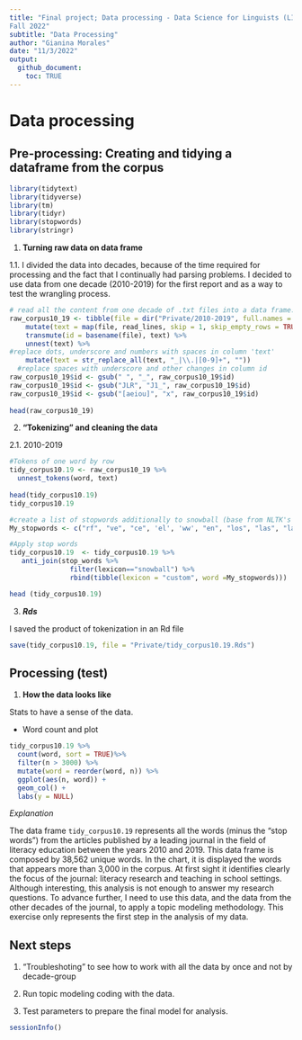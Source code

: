 ```yaml
---
title: "Final project; Data processing - Data Science for Linguists (LING 2340)
Fall 2022"
subtitle: "Data Processing"
author: "Gianina Morales"
date: "11/3/2022"
output:
  github_document:
    toc: TRUE
---
```

# Data processing

## Pre-processing: Creating and tidying a dataframe from the corpus
```r
library(tidytext)
library(tidyverse)
library(tm)
library(tidyr)
library(stopwords)
library(stringr)

```

1. **Turning raw data on data frame**

1.1. I divided the data into decades, because of the time required for processing and the fact that I continually had parsing problems. I decided to use data from one decade (2010-2019) for the first report and as a way to test the wrangling process.

```r
# read all the content from one decade of .txt files into a data frame.
raw_corpus10_19 <- tibble(file = dir("Private/2010-2019", full.names = TRUE))%>%
    mutate(text = map(file, read_lines, skip = 1, skip_empty_rows = TRUE, n_max = Inf,locale = default_locale(), na = character(), num_threads = readr_threads(), progress = show_progress())) %>%
    transmute(id = basename(file), text) %>%
    unnest(text) %>%
#replace dots, underscore and numbers with spaces in column 'text'
    mutate(text = str_replace_all(text, "_|\\.|[0-9]+", "")) 
  #replace spaces with underscore and other changes in column id
raw_corpus10_19$id <- gsub(" ", "_", raw_corpus10_19$id) 
raw_corpus10_19$id <- gsub("JLR", "J1_", raw_corpus10_19$id)
raw_corpus10_19$id <- gsub("[aeiou]", "x", raw_corpus10_19$id)
  
head(raw_corpus10_19) 
```

2. **"Tokenizing" and cleaning the data**

2.1. 2010-2019

```r
#Tokens of one word by row
tidy_corpus10.19 <- raw_corpus10_19 %>%
  unnest_tokens(word, text) 
  
head(tidy_corpus10.19)
tidy_corpus10.19

#create a list of stopwords additionally to snowball (base from NLTK's to eliminate "giberish" and similar)
My_stopwords <- c("rf", "ve", "ce", 'el', 'ww', "en", "los", "las", "la", "de", "del", "--", "---", "0o", "0s", "3a", "3b", "3d", "6b", "6o", "a", "a1", "a2", "a3", "a4", "ab", "ag", "aj", "0o", "0s", "3a", "3b", "3d", "6b", "6o", "a", "a1", "a2", "a3", "a4", "ab", "abst", "ac", "ad", "adj", "ae", "af", "ag", "ah", "ain", "aj", "al", "all", "ao", "ap", "ar", "av","aw", "ax", "ay", "az", "b", "b1", "b2", "b3", "ba", "bc", "bd", "be", "bi", "bj", "bk", "bl", "bn", "bp", "br", "bs", "bt", "bu", "bx", "by", "c", "c1", "c2", "c3", "ca", "cc", "cd", "ce", "cf", "cg", "ch", "ci", "cit", "cj", "cl", "cm",  "cn", "co", "com", "con", "cp", "cq", "cr", "cs", "c's", "ct", "cu", "cv", "cx", "cy", "cz", "d", "d2", "da", "dc", "dd", "de", "df", "di", "dj", "dk", "dl", "don", "dp", "dr", "ds", "dt", "du", "dx", "dy", "e", "e2", "e3", "ea", "ec", "ed", "edu", "ee", "ef", "eg", "ei", "ej", "el", "em", "en", "eo", "ep", "eq", "er", "es", "est", "et", "et-al", "etc", "eu", "ev", "ex", "ey", "f", "f2", "fa", "fc", "ff", "fi", "fj", "fl", "fn", "fo", "fr", "fs", "ft", "fu", "fy", "g", "ga", "ge", "gi", "gj", "gl", "go", "gr", "gs", "gy", "h", "h2", "h3", "hh", "hi", "hj", "ho", "hr", "hs", "http", "hu", "hy", "i", "i2", "i3", "i4", "i6", "i7", "i8", "ia", "ib", "ibid", "ic", "id", "i'd", "ie", "if", "ig", "ih", "ii", "ij", "il", "in", "inc", "io", "ip", "iq", "ir", "itd", "iv", "ix", "iy", "iz", "j", "jj", "jr", "js", "jt", "ju", "k", "ke", "kg", "kj", "km", "ko", "l", "l2", "la", "lb", "lc", "le", "les", "lf",  "lj", "ll", "ll", "ln", "lo", "los", "lr", "ls", "lt", "ltd", "m", "m2", "ma", "me", "mg", "ml", "mn", "mo", "mr", "mrs", "ms", "mt", "mu", "n", "n2", "na", "nc", "nd", "ne", "ng", "ni", "nj", "nl", "nn", "no", "nr", "ns", "nt", "ny", "o", "oa", "ob", "oc", "od", "of", "og", "oh", "oi", "oj", "ok", "okay", "ol", "om", "on", "oo", "op", "oq", "or", "ord", "os", "ot", "ou", "ow", "ox", "oz", "p", "p1", "p2", "p3", "pas", "pc", "pd", "pe", "per", "pf", "ph", "pi", "pj", "pk", "pl", "pm", "pn", "po", "pp", "pq", "pr", "ps", "pt", "pu", "put", "py", "q", "qj", "qu", "que", "qv", "r", "r2", "ra", "rc", "rd", "re", "ref", "refs", "rf", "rh", "ri", "rj", "rl", "rm", "rn", "ro", "rq", "rr", "rs", "rt", "ru", "run", "rv", "ry", "s", "s2", "sa", "sc", "sd", "se", "sec", "sf", "si", "sj", "sl", "sm", "sn", "so", "sp", "sq", "sr", "ss", "st", "sub", "sup", "sy", "sz", "t", "t1", "t2", "t3", "tb", "tas", "tc", "td", "te", "tf", "th", "ti", "til", "tip", "tj", "tl", "tm", "tn", "to", "tp", "tq", "tr", "ts", "t's", "tt", "tv", "tx", "u", "u201d", "ue", "ui", "uj", "uk", "um", "un", "unto", "uo",  "ups", "ur", "ut", "v", "va", "vd", "ve", "vj", "vo", "vol", "vols", "vq", "vs", "vt", "vu", "w", "wa", "wi", "wo", "www", "x", "x1", "x2", "x3", "xf", "xi", "xj", "xk", "xl", "xn", "xo", "xs", "xt", "xv", "xx", "y", "y2", "yes", "yet", "yj", "yl", "yr", "ys", "yt", "z", "zi", "zz", "doi", "pre", "rst", "dv", "uqlp")

#Apply stop words
tidy_corpus10.19  <- tidy_corpus10.19 %>%
   anti_join(stop_words %>% 
               filter(lexicon=="snowball") %>% 
               rbind(tibble(lexicon = "custom", word =My_stopwords)))

head (tidy_corpus10.19)
```

3. ***Rds***

I saved the product of tokenization in an Rd file
```r
save(tidy_corpus10.19, file = "Private/tidy_corpus10.19.Rds")
```

## Processing (test)

1. **How the data looks like**

Stats to have a sense of the data.

* Word count and plot

```r
tidy_corpus10.19 %>%
  count(word, sort = TRUE)%>%
  filter(n > 3000) %>%
  mutate(word = reorder(word, n)) %>%
  ggplot(aes(n, word)) +
  geom_col() +
  labs(y = NULL)

```

*Explanation*

The data frame `tidy_corpus10.19` represents all the words (minus the "stop words") from the articles published by a leading journal in the field of literacy education between the years 2010 and 2019. This data frame is composed by 38,562 unique words. In the chart, it is displayed the words that appears more than 3,000 in the corpus. At first sight it identifies clearly the focus of the journal: literacy research and teaching in school settings. Although interesting, this analysis is not enough to answer my research questions. To advance further, I need to use this data, and the data from the other decades of the journal, to apply a topic modeling methodology. This exercise only represents the first step in the analysis of my data.

## Next steps

1. "Troubleshoting" to see how to work with all the data by once and not by decade-group

2. Run topic modeling coding with the data. 

3. Test parameters to prepare the final model for analysis.


```r
sessionInfo()
```
